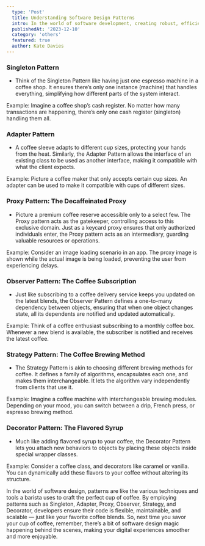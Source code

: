 ```yaml
---
  type: 'Post'
  title: Understanding Software Design Patterns
  intro: In the world of software development, creating robust, efficient, and maintainable code is like crafting the perfect cup of coffee. One way developers achieve this is through the use of software design patterns — tried-and-true templates for solving common problems. In this blog post, we’ll explore some essential software design patterns in a non-technical way, using the delightful analogy of coffee to make these concepts more palatable. So, grab your favorite brew and let’s dive into the world of software design patterns.
  publishedAt: '2023-12-10'
  category: 'others'
  featured: true
  author: Kate Davies
---
```


### Singleton Pattern

- Think of the Singleton Pattern like having just one espresso machine in a coffee shop. It ensures there’s only one instance (machine) that handles everything, simplifying how different parts of the system interact.

Example: Imagine a coffee shop’s cash register. No matter how many transactions are happening, there’s only one cash register (singleton) handling them all.

### Adapter Pattern

- A coffee sleeve adapts to different cup sizes, protecting your hands from the heat. Similarly, the Adapter Pattern allows the interface of an existing class to be used as another interface, making it compatible with what the client expects.

Example: Picture a coffee maker that only accepts certain cup sizes. An adapter can be used to make it compatible with cups of different sizes.

### Proxy Pattern: The Decaffeinated Proxy

- Picture a premium coffee reserve accessible only to a select few. The Proxy pattern acts as the gatekeeper, controlling access to this exclusive domain. Just as a keycard proxy ensures that only authorized individuals enter, the Proxy pattern acts as an intermediary, guarding valuable resources or operations.

Example: Consider an image loading scenario in an app. The proxy image is shown while the actual image is being loaded, preventing the user from experiencing delays.

### Observer Pattern: The Coffee Subscription

- Just like subscribing to a coffee delivery service keeps you updated on the latest blends, the Observer Pattern defines a one-to-many dependency between objects, ensuring that when one object changes state, all its dependents are notified and updated automatically.

Example: Think of a coffee enthusiast subscribing to a monthly coffee box. Whenever a new blend is available, the subscriber is notified and receives the latest coffee.

### Strategy Pattern: The Coffee Brewing Method

- The Strategy Pattern is akin to choosing different brewing methods for coffee. It defines a family of algorithms, encapsulates each one, and makes them interchangeable. It lets the algorithm vary independently from clients that use it.

Example: Imagine a coffee machine with interchangeable brewing modules. Depending on your mood, you can switch between a drip, French press, or espresso brewing method.

### Decorator Pattern: The Flavored Syrup

- Much like adding flavored syrup to your coffee, the Decorator Pattern lets you attach new behaviors to objects by placing these objects inside special wrapper classes.

Example: Consider a coffee class, and decorators like caramel or vanilla. You can dynamically add these flavors to your coffee without altering its structure.

In the world of software design, patterns are like the various techniques and tools a barista uses to craft the perfect cup of coffee. By employing patterns such as Singleton, Adapter, Proxy, Observer, Strategy, and Decorator, developers ensure their code is flexible, maintainable, and scalable — just like your favorite coffee blends. So, next time you savor your cup of coffee, remember, there’s a bit of software design magic happening behind the scenes, making your digital experiences smoother and more enjoyable.
